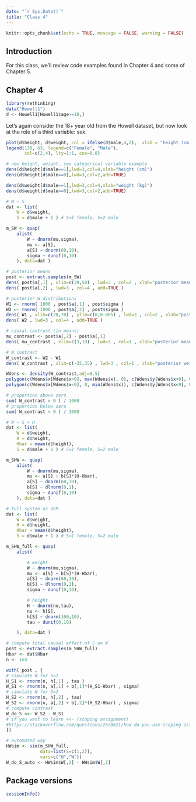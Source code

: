 ```yaml
---
date: "`r Sys.Date()`"
title: "Class 4"
---
```


```r
knitr::opts_chunk$set(echo = TRUE, message = FALSE, warning = FALSE)
```

## Introduction

For this class, we'll review code examples found in Chapter 4 and some of Chapter 5.

## Chapter 4 

```r
library(rethinking)
data("Howell1")
d <- Howell1[Howell1$age>=18,]
```

Let's again consider the 18+ year old from the Howell dataset, but now look at the role of a third variable: sex.

```r
plot(d$height, d$weight, col = ifelse(d$male,4,2),  xlab = "height (cm)", ylab = "weight (kg)",  lwd=3)
legend(138, 63, legend=c("Female", "Male"),
       col=c(2,4), lty=1:1, cex=0.8)
```

```r
# new height, weight, sex categorical variable example
dens(d$height[d$male==1],lwd=3,col=4,xlab="height (cm)")
dens(d$height[d$male==0],lwd=3,col=2,add=TRUE)
```

```r
dens(d$weight[d$male==1],lwd=3,col=4,xlab="weight (kg)")
dens(d$weight[d$male==0],lwd=3,col=2,add=TRUE)
```

```r
# W ~ S
dat <- list(
    W = d$weight,
    S = d$male + 1 ) # S=1 female, S=2 male

m_SW <- quap(
    alist(
        W ~ dnorm(mu,sigma),
        mu <- a[S],
        a[S] ~ dnorm(60,10),
        sigma ~ dunif(0,10)
    ), data=dat )
```

```r
# posterior means
post <- extract.samples(m_SW)
dens( post$a[,1] , xlim=c(39,50) , lwd=3 , col=2 , xlab="posterior mean weight (kg)" )
dens( post$a[,2] , lwd=3 , col=4 , add=TRUE )
```

```r
# posterior W distributions
W1 <- rnorm( 1000 , post$a[,1] , post$sigma )
W2 <- rnorm( 1000 , post$a[,2] , post$sigma )
dens( W1 , xlim=c(20,70) , ylim=c(0,0.085) , lwd=3 , col=2 , xlab="posterior predicted weight (kg)" )
dens( W2 , lwd=3 , col=4 , add=TRUE )
```

```r
# causal contrast (in means)
mu_contrast <- post$a[,2] - post$a[,1]
dens( mu_contrast , xlim=c(3,10) , lwd=3 , col=1 , xlab="posterior mean weight contrast (kg)" )
```

```r
# W contrast
W_contrast <- W2 - W1
dens( W_contrast , xlim=c(-25,35) , lwd=3 , col=1 , xlab="posterior weight contrast (kg)" )

Wdens <- density(W_contrast,adj=0.5)
polygon(c(Wdens$x[Wdens$x>0], max(Wdens$x), 0), c(Wdens$y[Wdens$x>0], 0, 0), col = 4, border = NA )
polygon(c(Wdens$x[Wdens$x<0], 0, min(Wdens$x)), c(Wdens$y[Wdens$x<0], 0, 0), col = 2, border = NA )
```

```r
# proportion above zero
sum( W_contrast > 0 ) / 1000
# proportion below zero
sum( W_contrast < 0 ) / 1000
```

```r
# W ~ S + H
dat <- list(
    W = d$weight,
    H = d$height,
    Hbar = mean(d$height),
    S = d$male + 1 ) # S=1 female, S=2 male

m_SHW <- quap(
    alist(
        W ~ dnorm(mu,sigma),
        mu <- a[S] + b[S]*(H-Hbar),
        a[S] ~ dnorm(60,10),
        b[S] ~ dlnorm(0,1),
        sigma ~ dunif(0,10)
    ), data=dat )
```    

```r
# full system as SCM
dat <- list(
    W = d$weight,
    H = d$height,
    Hbar = mean(d$height),
    S = d$male + 1 ) # S=1 female, S=2 male

m_SHW_full <- quap(
    alist(

        # weight
        W ~ dnorm(mu,sigma),
        mu <- a[S] + b[S]*(H-Hbar),
        a[S] ~ dnorm(60,10),
        b[S] ~ dlnorm(0,1),
        sigma ~ dunif(0,10),

        # height
        H ~ dnorm(nu,tau),
        nu <- h[S],
        h[S] ~ dnorm(160,10),
        tau ~ dunif(0,10)

    ), data=dat )
```

```r
# compute total causal effect of S on W
post <- extract.samples(m_SHW_full)
Hbar <- dat$Hbar
n <- 1e4

with( post , {
# simulate W for S=1
H_S1 <- rnorm(n, h[,1] , tau )
W_S1 <- rnorm(n, a[,1] + b[,1]*(H_S1-Hbar) , sigma)
# simulate W for S=2
H_S2 <- rnorm(n, h[,2] , tau)
W_S2 <- rnorm(n, a[,2] + b[,2]*(H_S2-Hbar) , sigma)
# compute contrast
W_do_S <<- W_S2 - W_S1
# if you want to learn <<- (scoping assignment)
#https://stackoverflow.com/questions/2628621/how-do-you-use-scoping-assignment-in-r
})
```

```r
# automated way
HWsim <- sim(m_SHW_full,
             data=list(S=c(1,2)),
             vars=c("H","W"))
W_do_S_auto <- HWsim$W[,2] - HWsim$W[,1]
```


## Package versions

```r
sessionInfo()
```